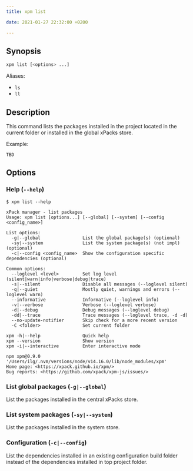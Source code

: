 ```yaml
---
title: xpm list

date: 2021-01-27 22:32:00 +0200

---
```


## Synopsis

```sh
xpm list [<options> ...]
```

Aliases:

- `ls`
- `ll`

## Description

This command lists the packages installed in the project located
in the current folder or installed in the global xPacks store.

Example:

```console
TBD
```

## Options

### Help (`--help`)

```console
$ xpm list --help

xPack manager - list packages
Usage: xpm list [options...] [--global] [--system] [--config <config_name>]

List options:
  -g|--global                List the global package(s) (optional)
  -sy|--system               List the system package(s) (not impl) (optional)
  -c|--config <config_name>  Show the configuration specific dependencies (optional)

Common options:
  --loglevel <level>         Set log level (silent|warn|info|verbose|debug|trace)
  -s|--silent                Disable all messages (--loglevel silent)
  -q|--quiet                 Mostly quiet, warnings and errors (--loglevel warn)
  --informative              Informative (--loglevel info)
  -v|--verbose               Verbose (--loglevel verbose)
  -d|--debug                 Debug messages (--loglevel debug)
  -dd|--trace                Trace messages (--loglevel trace, -d -d)
  --no-update-notifier       Skip check for a more recent version
  -C <folder>                Set current folder

xpm -h|--help                Quick help
xpm --version                Show version
xpm -i|--interactive         Enter interactive mode

npm xpm@0.9.0 '/Users/ilg/.nvm/versions/node/v14.16.0/lib/node_modules/xpm'
Home page: <https://xpack.github.io/xpm/>
Bug reports: <https://github.com/xpack/xpm-js/issues/>
```

### List global packages (`-g|--global`)

List the packages installed in the central xPacks store.

### List system packages (`-sy|--system`)

List the packages installed in the system store.

### Configuration (`-c|--config`)

List the dependencies installed in an existing configuration build folder
instead of the dependencies installed in top project folder.
